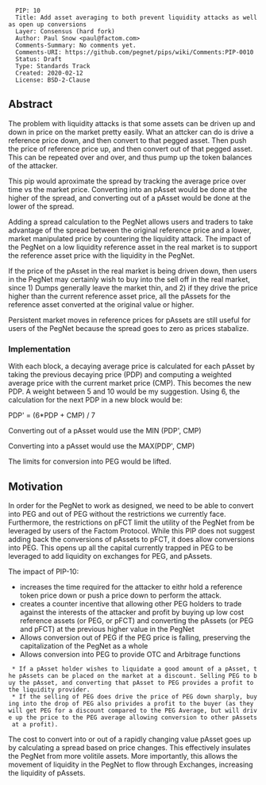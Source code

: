 <pre>
  PIP: 10
  Title: Add asset averaging to both prevent liquidity attacks as well as open up conversions
  Layer: Consensus (hard fork)
  Author: Paul Snow <paul@factom.com>
  Comments-Summary: No comments yet.
  Comments-URI: https://github.com/pegnet/pips/wiki/Comments:PIP-0010
  Status: Draft
  Type: Standards Track
  Created: 2020-02-12
  License: BSD-2-Clause
</pre>

==Abstract==
The problem with liquidity attacks is that some assets can be driven up and down in price on the market pretty easily. What an attcker can do is drive a reference price down, and then convert to that pegged asset.  Then push the price of reference price up, and then convert out of that pegged asset.  This can be repeated over and over, and thus pump up the token balances of the attacker.

This pip would aproximate the spread by tracking the average price over time vs the market price. Converting into an pAsset would be done at the higher of the spread, and converting out of a pAsset would be done at the lower of the spread.

Adding a spread calculation to the PegNet allows users and traders to take advantage of the spread between the original reference price and a lower, market manipulated price by countering the liquidity attack.  The impact of the PegNet on a low liquidity reference asset in the real market is to support the reference asset price with the liquidity in the PegNet. 

If the price of the pAsset in the real market is being driven down, then users in the PegNet may certainly wish to buy into the sell off in the real market, since 1) Dumps generally leave the market thin, and 2) if they drive the price higher than the current reference asset price, all the pAssets for the reference asset converted at the original value or higher.

Persistent market moves in reference prices for pAssets are still useful for users of the PegNet because the spread goes to zero as prices stabalize.

===Implementation===

With each block, a decaying average price is calculated for each pAsset by taking the previous decaying price (PDP) and computing a weighted average price with the current market price (CMP).  This becomes the new PDP. A weight between 5 and 10 would be my suggestion.  Using 6, the calculation for the next PDP in a new block would be:

PDP' = (6*PDP + CMP) / 7

Converting out of a pAsset would use the MIN (PDP', CMP)

Converting into a pAsset would use the MAX(PDP', CMP)

The limits for conversion into PEG would be lifted.

==Motivation==
In order for the PegNet to work as designed, we need to be able to convert into PEG and out of PEG without the restrictions we currently face.  Furthermore, the restrictions on pFCT limit the utility of the PegNet from be leveraged by users of the Factom Protocol.  While this PIP does not suggest adding back the conversions of pAssets to pFCT, it does allow conversions into PEG.  This opens up all the capital currently trapped in PEG to be leveraged to add liquidity on exchanges for PEG, and pAssets.

The impact of PIP-10:
* increases the time required for the attacker to eithr hold a reference token price down or push a price down to perform the attack.
* creates a counter incentive that allowing other PEG holders to trade against the interests of the attacker and profit by buying up low cost reference assets (or PEG, or pFCT) and converting the pAssets (or PEG and pFCT) at the previous higher value in the PegNet
* Allows conversion out of PEG if the PEG price is falling, preserving the capitalization of the PegNet as a whole
* Allows conversion into PEG to provide OTC and Arbitrage functions
  * If a pAsset holder wishes to liquidate a good amount of a pAsset, the pAssets can be placed on the market at a discount. Selling PEG to buy the pAsset, and converting that pAsset to PEG provides a profit to the liquidity provider.
  * If the selling of PEG does drive the price of PEG down sharply, buying into the drop of PEG also privides a profit to the buyer (as they will get PEG for a discount compared to the PEG Average, but will drive up the price to the PEG average allowing conversion to other pAssets at a profit).

The cost to convert into or out of a rapidly changing value pAsset goes up by calculating a spread based on price changes.  This effectively insulates the PegNet from more volitile assets. More importantly, this allows the movement of liquidity in the PegNet to flow through Exchanges, increasing the liquidity of pAssets.

